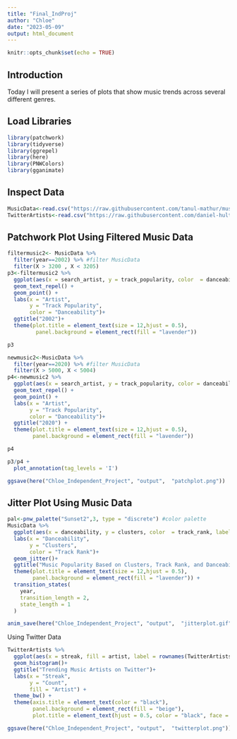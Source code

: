 ```yaml
---
title: "Final_IndProj"
author: "Chloe"
date: "2023-05-09"
output: html_document
---
```


```r
knitr::opts_chunk$set(echo = TRUE)
```

## **Introduction**

Today I will present a series of plots that show music trends across several different genres. 

## Load Libraries 
```r
library(patchwork)
library(tidyverse)
library(ggrepel)
library(here)
library(PNWColors)
library(gganimate)
```

## Inspect Data 
```r
MusicData<-read.csv("https://raw.githubusercontent.com/tanul-mathur/music-through-the-ages/master/data/df_wclusters.csv")
TwitterArtists<-read.csv("https://raw.githubusercontent.com/daniel-hult/The-Popularity-Project/main/Other%20Files/most_popular_artists.csv")

```

## Patchwork Plot Using Filtered Music Data 
```r
filtermusic2<- MusicData %>% 
  filter(year==2002) %>% #filter MusicData 
  filter(X > 3200 , X < 3205)
p3<-filtermusic2 %>% 
  ggplot(aes(x = search_artist, y = track_popularity, color  = danceability, label = rownames(filtermusic2))) + 
  geom_text_repel() +
  geom_point() +
  labs(x = "Artist", 
       y = "Track Popularity", 
       color = "Danceability")+
  ggtitle("2002")+ 
  theme(plot.title = element_text(size = 12,hjust = 0.5), 
         panel.background = element_rect(fill = "lavender"))

p3 

newmusic2<-MusicData %>% 
  filter(year==2020) %>% #filter MusicData 
  filter(X > 5000, X < 5004)
p4<-newmusic2 %>% 
  ggplot(aes(x = search_artist, y = track_popularity, color = danceability, label = rownames(newmusic2))) + 
  geom_text_repel() + 
  geom_point() + 
  labs(x = "Artist", 
       y = "Track Popularity", 
       color = "Danceability")+
  ggtitle("2020") + 
  theme(plot.title = element_text(size = 12,hjust = 0.5), 
        panel.background = element_rect(fill = "lavender"))

p4

p3/p4 +  
  plot_annotation(tag_levels = 'I') 

ggsave(here("Chloe_Independent_Project", "output",  "patchplot.png"))
```


## Jitter Plot Using Music Data
```r
pal<-pnw_palette("Sunset2",3, type = "discrete") #color palette  
MusicData %>% 
  ggplot(aes(x = danceability, y = clusters, color  = track_rank, label = rownames(MusicData))) +
  labs(x = "Danceability", 
       y = "Clusters", 
       color = "Track Rank")+
  geom_jitter()+
  ggtitle("Music Popularity Based on Clusters, Track Rank, and Danceability")+
  theme(plot.title = element_text(size = 12,hjust = 0.5), 
        panel.background = element_rect(fill = "lavender")) + 
  transition_states( 
    year, 
    transition_length = 2, 
    state_length = 1 
  )

anim_save(here("Chloe_Independent_Project", "output",  "jitterplot.gif")) #save as animation
```

 Using Twitter Data
```r
TwitterArtists %>% 
  ggplot(aes(x = streak, fill = artist, label = rownames(TwitterArtists))) + 
  geom_histogram()+ 
  ggtitle("Trending Music Artists on Twitter")+
  labs(x = "Streak", 
       y = "Count", 
       fill = "Artist") + 
  theme_bw() + 
  theme(axis.title = element_text(color = "black"),
        panel.background = element_rect(fill = "beige"),
        plot.title = element_text(hjust = 0.5, color = "black", face = "bold"))

ggsave(here("Chloe_Independent_Project", "output",  "twitterplot.png"))
```

